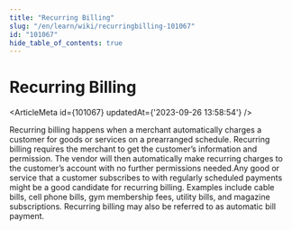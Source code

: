 ```yaml
---
title: "Recurring Billing"
slug: "/en/learn/wiki/recurringbilling-101067"
id: "101067"
hide_table_of_contents: true
---
```



# Recurring Billing

<ArticleMeta id={101067} updatedAt={'2023-09-26 13:58:54'} />
<div className='border-solid border-b border-t-0 my-4 border-[var(--ifm-color-gray-300)]' />

Recurring billing happens when a merchant automatically charges a customer for goods or services on a prearranged schedule. Recurring billing requires the merchant to get the customer’s information and permission. The vendor will then automatically make recurring charges to the customer’s account with no further permissions needed.Any good or service that a customer subscribes to with regularly scheduled payments might be a good candidate for recurring billing. Examples include cable bills, cell phone bills, gym membership fees, utility bills, and magazine subscriptions. Recurring billing may also be referred to as automatic bill payment.
